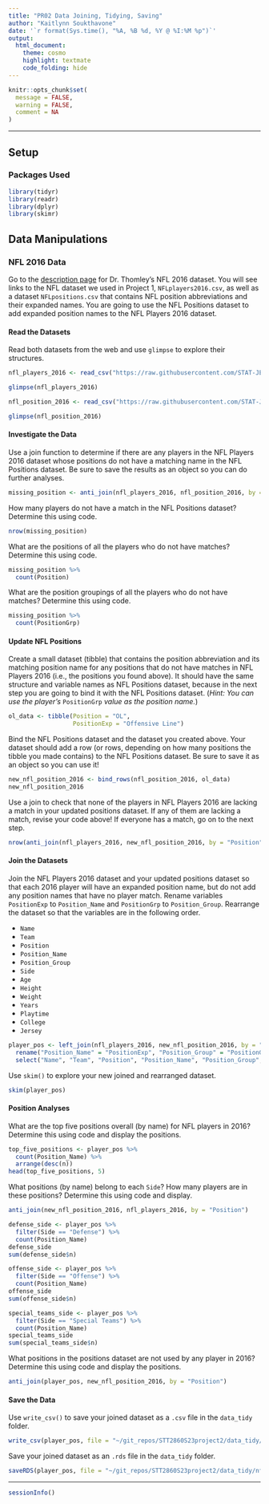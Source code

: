 ```yaml
---
title: "PR02 Data Joining, Tidying, Saving"
author: "Kaitlynn Soukthavone"
date: '`r format(Sys.time(), "%A, %B %d, %Y @ %I:%M %p")`'
output: 
  html_document: 
    theme: cosmo
    highlight: textmate
    code_folding: hide
---
```


```r
knitr::opts_chunk$set(
  message = FALSE,
  warning = FALSE,
  comment = NA
)
```
***

## Setup

### Packages Used

```r
library(tidyr)
library(readr)
library(dplyr)
library(skimr)
```

## Data Manipulations

### NFL 2016 Data

Go to the [description page](https://stat-jet-asu.github.io/Datasets/InstructorDescriptions/NFLplayers2016.html) for Dr. Thomley's NFL 2016 dataset. You will see links to the NFL dataset we used in Project 1, `NFLplayers2016.csv`, as well as a dataset `NFLpositions.csv` that contains NFL position abbreviations and their expanded names. You are going to use the NFL Positions dataset to add expanded position names to the NFL Players 2016 dataset.

#### Read the Datasets

Read both datasets from the web and use `glimpse` to explore their structures.

```r
nfl_players_2016 <- read_csv("https://raw.githubusercontent.com/STAT-JET-ASU/Datasets/master/Instructor/NFLplayers2016.csv")
```

```r
glimpse(nfl_players_2016)
```

```r
nfl_position_2016 <- read_csv("https://raw.githubusercontent.com/STAT-JET-ASU/Datasets/master/Instructor/NFLpositions.csv")
```

```r
glimpse(nfl_position_2016)
```

#### Investigate the Data

Use a join function to determine if there are any players in the NFL Players 2016 dataset whose positions do not have a matching name in the NFL Positions dataset. Be sure to save the results as an object so you can do further analyses.

```r
missing_position <- anti_join(nfl_players_2016, nfl_position_2016, by = "Position")
```

How many players do not have a match in the NFL Positions dataset? Determine this using code.

```r
nrow(missing_position)
```

What are the positions of all the players who do not have matches? Determine this using code.

```r
missing_position %>%
  count(Position)
```

What are the position groupings of all the players who do not have matches? Determine this using code.

```r
missing_position %>%
  count(PositionGrp)
```

#### Update NFL Positions

Create a small dataset (tibble) that contains the position abbreviation and its matching position name for any positions that do not have matches in NFL Players 2016 (i.e., the positions you found above). It should have the same structure and variable names as NFL Positions dataset, because in the next step you are going to bind it with the NFL Positions dataset. (*Hint: You can use the player's* `PositionGrp` *value as the position name.*)

```r
ol_data <- tibble(Position = "OL",
                  PositionExp = "Offensive Line")
```

Bind the NFL Positions dataset and the dataset you created above. Your dataset should add a row (or rows, depending on how many positions the tibble you made contains) to the NFL Positions dataset. Be sure to save it as an object so you can use it!

```r
new_nfl_position_2016 <- bind_rows(nfl_position_2016, ol_data)
new_nfl_position_2016
```

Use a join to check that none of the players in NFL Players 2016 are lacking a match in your updated positions dataset. If any of them are lacking a match, revise your code above! If everyone has a match, go on to the next step. 

```r
nrow(anti_join(nfl_players_2016, new_nfl_position_2016, by = "Position"))
```

#### Join the Datasets

Join the NFL Players 2016 dataset and your updated positions dataset so that each 2016 player will have an expanded position name, but do not add any position names that have no player match. Rename variables `PositionExp` to `Position_Name` and `PositionGrp` to `Position_Group`. Rearrange the dataset so that the variables are in the following order.

* `Name`
* `Team`
* `Position`
* `Position_Name`
* `Position_Group`
* `Side`
* `Age`
* `Height`
* `Weight`
* `Years`
* `Playtime`
* `College`
* `Jersey`

```r
player_pos <- left_join(nfl_players_2016, new_nfl_position_2016, by = "Position") %>%
  rename("Position_Name" = "PositionExp", "Position_Group" = "PositionGrp") %>%
  select("Name", "Team", "Position", "Position_Name", "Position_Group", "Side", "Age", "Height",             "Weight", "Years", "Playtime", "College", "Jersey")
```

Use `skim()` to explore your new joined and rearranged dataset.

```r
skim(player_pos)
```

#### Position Analyses

What are the top five positions overall (by name) for NFL players in 2016? Determine this using code and display the positions.

```r
top_five_positions <- player_pos %>%
  count(Position_Name) %>%
  arrange(desc(n))
head(top_five_positions, 5)
```

What positions (by name) belong to each `Side`? How many players are in these positions? Determine this using code and display.

```r
anti_join(new_nfl_position_2016, nfl_players_2016, by = "Position")
```


```r
defense_side <- player_pos %>%
  filter(Side == "Defense") %>%
  count(Position_Name)
defense_side
sum(defense_side$n)

offense_side <- player_pos %>%
  filter(Side == "Offense") %>%
  count(Position_Name)
offense_side
sum(offense_side$n)

special_teams_side <- player_pos %>%
  filter(Side == "Special Teams") %>%
  count(Position_Name)
special_teams_side
sum(special_teams_side$n)
```

What positions in the positions dataset are not used by any player in 2016? Determine this using code and display the positions.

```r
anti_join(player_pos, new_nfl_position_2016, by = "Position")
```

#### Save the Data

Use `write_csv()` to save your joined dataset as a `.csv` file in the `data_tidy` folder.

```r
write_csv(player_pos, file = "~/git_repos/STT2860S23project2/data_tidy/nfl_player_position.csv")
```

Save your joined dataset as an `.rds` file in the `data_tidy` folder.

```r
saveRDS(player_pos, file = "~/git_repos/STT2860S23project2/data_tidy/nfl_player_position.rds")
```

***
```r
sessionInfo()
```

